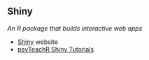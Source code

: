 ## Shiny

<dfn>An R package that builds interactive web apps</dfn>

* [Shiny](https://shiny.rstudio.com/){target="_blank"} website
* [psyTeachR Shiny Tutorials](https://psyteachr.github.io/shiny-tutorials/){target="_blank"} 